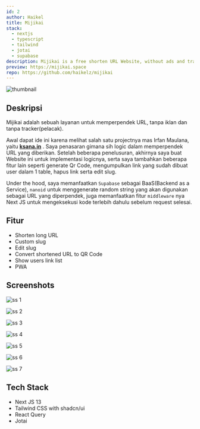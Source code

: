 ```yaml
---
id: 2
author: Haikel
title: Mijikai
stack:
  - nextjs
  - typescript
  - tailwind
  - jotai
  - supabase
description: Mijikai is a free shorten URL Website, without ads and tracker.
preview: https://mijikai.space
repo: https://github.com/haikelz/mijikai
---
```


<img
  src="https://ik.imagekit.io/haikelz/works/mijikai/ss-1.png?updatedAt=1697809696169"
  alt="thumbnail"
  fetchPriority="high"
/>

## Deskripsi

Mijikai adalah sebuah layanan untuk memperpendek URL, tanpa iklan dan tanpa tracker(pelacak).

Awal dapat ide ini karena melihat salah satu projectnya mas Irfan Maulana, yaitu [**ksana.in**](https://github.com/mazipan/ksana.in) . Saya penasaran gimana sih logic dalam memperpendek URL yang diberikan. Setelah beberapa penelusuran, akhirnya saya buat Website ini untuk implementasi logicnya, serta saya tambahkan beberapa fitur lain seperti generate Qr Code, mengumpulkan link yang sudah dibuat user dalam 1 table, hapus link serta edit slug.

Under the hood, saya memanfaatkan `Supabase` sebagai BaaS(Backend as a Service), `nanoid` untuk menggenerate random string yang akan digunakan sebagai URL yang diperpendek, juga memanfaatkan fitur `middleware` nya Next JS untuk mengeksekusi kode terlebih dahulu sebelum request selesai.

## Fitur

- Shorten long URL
- Custom slug
- Edit slug
- Convert shortened URL to QR Code
- Show users link list
- PWA

## Screenshots

<img
  src="https://ik.imagekit.io/haikelz/works/mijikai/ss-1.png?updatedAt=1697809696169"
  alt="ss 1"
/>

<img
  src="https://ik.imagekit.io/haikelz/works/mijikai/ss-2.png?updatedAt=1697809696266"
  alt="ss 2"
/>

<img
  src="https://ik.imagekit.io/haikelz/works/mijikai/ss-3.png?updatedAt=1697809696213"
  alt="ss 3"
/>

<img
  src="https://ik.imagekit.io/haikelz/works/mijikai/ss-4.png?updatedAt=1697809696174"
  alt="ss 4"
/>

<img
  src="https://ik.imagekit.io/haikelz/works/mijikai/ss-5.png?updatedAt=1697809696382"
  alt="ss 5"
/>

<img
  src="https://ik.imagekit.io/haikelz/works/mijikai/ss-6.png?updatedAt=1697809696386"
  alt="ss 6"
/>

<img
  src="https://ik.imagekit.io/haikelz/works/mijikai/ss-7.png?updatedAt=1697809696262"
  alt="ss 7"
/>

## Tech Stack

- Next JS 13
- Tailwind CSS with shadcn/ui
- React Query
- Jotai
